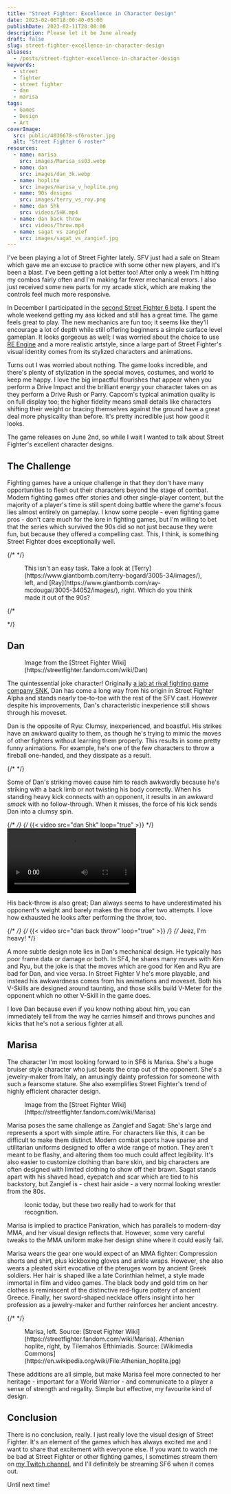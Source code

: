 ```yaml
---
title: "Street Fighter: Excellence in Character Design"
date: 2023-02-06T18:00:40-05:00
publishDate: 2023-02-11T20:00:00
description: Please let it be June already
draft: false
slug: street-fighter-excellence-in-character-design
aliases:
  - /posts/street-fighter-excellence-in-character-design
keywords:
  - street
  - fighter
  - street fighter
  - dan
  - marisa
tags:
  - Games
  - Design
  - Art
coverImage:
  src: public/4036678-sf6roster.jpg
  alt: "Street Fighter 6 roster"
resources:
  - name: marisa
    src: images/Marisa_ss03.webp
  - name: dan
    src: images/dan_3k.webp
  - name: hoplite
    src: images/marisa_v_hoplite.png
  - name: 90s designs
    src: images/terry_vs_roy.png
  - name: dan 5hk
    src: videos/5HK.mp4
  - name: dan back throw
    src: videos/Throw.mp4
  - name: sagat vs zangief
    src: images/sagat_vs_zangief.jpg
---
```

I've been playing a lot of Street Fighter lately. SFV just had a sale on Steam which gave me an excuse to practice with some other new players, and it's been a blast. I've been getting a lot better too! After only a week I'm hitting my combos fairly often and I'm making far fewer mechanical errors. I also just received some new parts for my arcade stick, which are making the controls feel much more responsive.

In December I participated in the [second Street Fighter 6 beta](https://www.twitch.tv/videos/1729774316). I spent the whole weekend getting my ass kicked and still has a great time. The game feels great to play. The new mechanics are fun too; it seems like they'll encourage a lot of depth while still offering beginners a simple surface level gameplan. It looks gorgeous as well; I was worried about the choice to use [RE Engine](https://en.wikipedia.org/wiki/RE_Engine) and a more realistic artstyle, since a large part of Street Fighter's visual identity comes from its stylized characters and animations.

Turns out I was worried about nothing. The game looks incredible, and there's plenty of stylization in the special moves, costumes, and world to keep me happy. I love the big impactful flourishes that appear when you perform a Drive Impact and the brilliant energy your character takes on as they perform a Drive Rush or Parry. Capcom's typical animation quality is on full display too; the higher fidelity means small details like characters shifting their weight or bracing themselves against the ground have a great deal more physicality than before. It's pretty incredible just how good it looks.

The game releases on June 2nd, so while I wait I wanted to talk about Street Fighter's excellent character designs.

## The Challenge
Fighting games have a unique challenge in that they don't have many opportunities to flesh out their characters beyond the stage of combat. Modern fighting games offer stories and other single-player content, but the majority of a player's time is still spent doing battle where the game's focus lies almost entirely on gameplay. I know some people - even fighting game pros - don't care much for the lore in fighting games, but I'm willing to bet that the series which survived the 90s did so not just because they were fun, but because they offered a compelling cast. This, I think, is something Street Fighter does exceptionally well.

{/* <!-- Display a picture of a distinct character who is not Ryu-levels of famous but still from a current legacy franchise next to a failed 90s design --> */}
<Figure src="images/terry_vs_roy.png" alt="Terry Bogard from Real Bout Fatal Fury 2 next to Ray McDougal from Fighter's History">
  This isn't an easy task. Take a look at [Terry](https://www.giantbomb.com/terry-bogard/3005-34/images/), left, and [Ray](https://www.giantbomb.com/ray-mcdougal/3005-34052/images/), right. Which do you think made it out of the 90s?
</Figure>


{/* <!-- Terry: https://www.giantbomb.com/terry-bogard/3005-34/images/ -->
<!-- ray: https://www.giantbomb.com/ray-mcdougal/3005-34052/images/ --> */}

## Dan
<Figure src="images/dan_3k.webp" alt="Dan performs a kiai towards the camera, as though he were throwing a fireball.">
  Image from the [Street Fighter Wiki](https://streetfighter.fandom.com/wiki/Dan)
</Figure>

The quintessential joke character! Originally [a jab at rival fighting game company SNK](https://www.youtube.com/watch?v=2A6ybix-3qo&t=159s), Dan has come a long way from his origin in Street Fighter Alpha and stands nearly toe-to-toe with the rest of the SFV cast. However despite his improvements, Dan's characteristic inexperience still shows through his moveset.

Dan is the opposite of Ryu: Clumsy, inexperienced, and boastful. His strikes have an awkward quality to them, as though he's trying to mimic the moves of other fighters without learning them properly. This results in some pretty funny animations. For example, he's one of the few characters to throw a fireball one-handed, and they dissipate as a result.

{/* <!-- Dan vs Ryu's fireballs --> */}

Some of Dan's striking moves cause him to reach awkwardly because he's striking with a back limb or not twisting his body correctly. When his standing heavy kick connects with an opponent, it results in an awkward _smack_ with no follow-through. When it misses, the force of his kick sends Dan into a clumsy spin.

{/* <!-- Stand Roundhouse animation --> */}
{/* {{< video src="dan 5hk" loop="true" >}} */}
<Video src="/videos/5HK.mp4">A swing and a miss</Video>

His back-throw is also great; Dan always seems to have underestimated his opponent's weight and barely makes the throw after two attempts. I love how exhausted he looks after performing the throw, too.

{/* <!-- Back throw animation --> */}
{/* {{< video src="dan back throw" loop="true" >}} */}
{/* <TVideo src="/videos/Throw.mp4">Jeez, I'm heavy!</TVideo> */}

A more subtle design note lies in Dan's mechanical design. He typically has poor frame data or damage or both. In SF4, he shares many moves with Ken and Ryu, but the joke is that the moves which are good for Ken and Ryu are bad for Dan, and vice versa. In Street Fighter V he's more playable, and instead his awkwardness comes from his animations and moveset. Both his V-Skills are designed around taunting, and those skills build V-Meter for the opponent which no other V-Skill in the game does.

I love Dan because even if you know nothing about him, you can immediately tell from the way he carries himself and throws punches and kicks that he's not a serious fighter at all.

## Marisa
The character I'm most looking forward to in SF6 is Marisa. She's a huge bruiser style character who just beats the crap out of the opponent. She's a jewelry-maker from Italy, an amusingly dainty profession for someone with such a fearsome stature. She also exemplifies Street Fighter's trend of highly efficient character design.

<Figure src="images/Marisa_ss03.webp" alt="Marisa throws an advancing punch at Luke.">
  Image from the [Street Fighter Wiki](https://streetfighter.fandom.com/wiki/Marisa)
</Figure>

Marisa poses the same challenge as Zangief and Sagat: She's large and represents a sport with simple attire. For characters like this, it can be difficult to make them distinct. Modern combat sports have sparse and utilitarian uniforms designed to offer a wide range of motion. They aren't meant to be flashy, and altering them too much could affect legibility. It's also easier to customize clothing than bare skin, and big characters are often designed with limited clothing to show off their brawn. Sagat stands apart with his shaved head, eyepatch and scar which are tied to his backstory, but Zangief is - chest hair aside - a very normal looking wrestler from the 80s.

<Figure src="images/sagat_vs_zangief.jpg" alt="Sagat faces down Zangief in Street Fighter V.">
  Iconic today, but these two really had to work for that recognition.
</Figure>

Marisa is implied to practice Pankration, which has parallels to modern-day MMA, and her visual design reflects that. However, some very careful tweaks to the MMA uniform make her design shine where it could easily fail.

Marisa wears the gear one would expect of an MMA fighter: Compression shorts and shirt, plus kickboxing gloves and ankle wraps. However, she also wears a pleated skirt evocative of the pteruges worn by ancient Greek soldiers. Her hair is shaped like a late Corinthian helmet, a style made immortal in film and video games. The black body and gold trim on her clothes is reminiscent of the distinctive red-figure pottery of ancient Greece. Finally, her sword-shaped necklace offers insight into her profession as a jewelry-maker and further reinforces her ancient ancestry.

{/* <!-- Comparison of Marisa and Corinthian soldier --> */}
<Figure src="images/Marisa_v_hoplite.png" alt="Marisa posed next to a model of a hoplite wearing a Corinthian helmet.">
  Marisa, left. Source: [Street Fighter Wiki](https://streetfighter.fandom.com/wiki/Marisa). Athenian hoplite, right, by Tilemahos Efthimiadis. Source: [Wikimedia Commons](https://en.wikipedia.org/wiki/File:Athenian_hoplite.jpg)
</Figure>


These additions are all simple, but make Marisa feel more connected to her heritage - important for a World Warrior - and communicate to a player a sense of strength and regality. Simple but effective, my favourite kind of design.

## Conclusion
There is no conclusion, really. I just really love the visual design of Street Fighter. It's an element of the games which has always excited me and I want to share that excitement with everyone else. If you want to watch me be bad at Street Fighter or other fighting games, I sometimes stream them on [my Twitch channel](https://www.twitch.tv/tempystral), and I'll definitely be streaming SF6 when it comes out.

Until next time!
